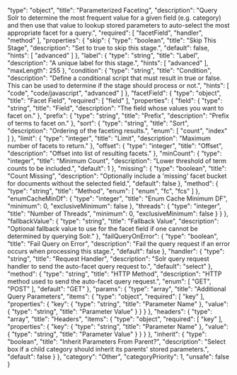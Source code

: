   "type": "object",
  "title": "Parameterized Faceting",
  "description": "Query Solr to determine the most frequent value for a given field (e.g. category) and then use that value to lookup stored parameters to auto-select the most appropriate facet for a query.",
  "required": [
    "facetField",
    "handler",
    "method"
  ],
  "properties": {
    "skip": {
      "type": "boolean",
      "title": "Skip This Stage",
      "description": "Set to true to skip this stage.",
      "default": false,
      "hints": [
        "advanced"
      ]
    },
    "label": {
      "type": "string",
      "title": "Label",
      "description": "A unique label for this stage.",
      "hints": [
        "advanced"
      ],
      "maxLength": 255
    },
    "condition": {
      "type": "string",
      "title": "Condition",
      "description": "Define a conditional script that must result in true or false. This can be used to determine if the stage should process or not.",
      "hints": [
        "code",
        "code/javascript",
        "advanced"
      ]
    },
    "facetField": {
      "type": "object",
      "title": "Facet Field",
      "required": [
        "field"
      ],
      "properties": {
        "field": {
          "type": "string",
          "title": "Field",
          "description": "The field whose values you want to facet on."
        },
        "prefix": {
          "type": "string",
          "title": "Prefix",
          "description": "Prefix of terms to facet on."
        },
        "sort": {
          "type": "string",
          "title": "Sort",
          "description": "Ordering of the faceting results.",
          "enum": [
            "count",
            "index"
          ]
        },
        "limit": {
          "type": "integer",
          "title": "Limit",
          "description": "Maximum number of facets to return."
        },
        "offset": {
          "type": "integer",
          "title": "Offset",
          "description": "Offset into list of resulting facets."
        },
        "minCount": {
          "type": "integer",
          "title": "Minimum Count",
          "description": "Lower threshold of term counts to be included.",
          "default": 1
        },
        "missing": {
          "type": "boolean",
          "title": "Count Missing",
          "description": "Optionally include a 'missing' facet bucket for documents without the selected field.",
          "default": false
        },
        "method": {
          "type": "string",
          "title": "Method",
          "enum": [
            "enum",
            "fc",
            "fcs"
          ]
        },
        "enumCacheMinDf": {
          "type": "integer",
          "title": "Enum Cache Minimum DF",
          "minimum": 0,
          "exclusiveMinimum": false
        },
        "threads": {
          "type": "integer",
          "title": "Number of Threads",
          "minimum": 0,
          "exclusiveMinimum": false
        }
      }
    },
    "fallbackValue": {
      "type": "string",
      "title": "Fallback Value",
      "description": "Optional fallback value to use for the facet field if one cannot be determined by querying Solr."
    },
    "failQueryOnError": {
      "type": "boolean",
      "title": "Fail Query on Error",
      "description": "Fail the query request if an error occurs when processing this stage.",
      "default": false
    },
    "handler": {
      "type": "string",
      "title": "Request Handler",
      "description": "Solr query request handler to send the auto-facet query request to.",
      "default": "select"
    },
    "method": {
      "type": "string",
      "title": "HTTP Method",
      "description": "HTTP method used to send the auto-facet query request.",
      "enum": [
        "GET",
        "POST"
      ],
      "default": "GET"
    },
    "params": {
      "type": "array",
      "title": "Additional Query Parameters",
      "items": {
        "type": "object",
        "required": [
          "key"
        ],
        "properties": {
          "key": {
            "type": "string",
            "title": "Parameter Name"
          },
          "value": {
            "type": "string",
            "title": "Parameter Value"
          }
        }
      }
    },
    "headers": {
      "type": "array",
      "title": "Headers",
      "items": {
        "type": "object",
        "required": [
          "key"
        ],
        "properties": {
          "key": {
            "type": "string",
            "title": "Parameter Name"
          },
          "value": {
            "type": "string",
            "title": "Parameter Value"
          }
        }
      }
    },
    "inherit": {
      "type": "boolean",
      "title": "Inherit Parameters From Parent?",
      "description": "Select box if a child category should inherit its parents' stored parameters.",
      "default": false
    }
  },
  "category": "Other",
  "categoryPriority": 1,
  "unsafe": false
}
